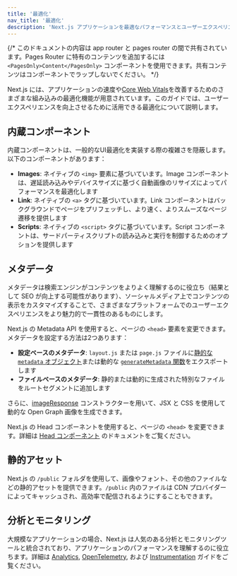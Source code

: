 ```yaml
---
title: '最適化'
nav_title: '最適化'
description: 'Next.js アプリケーションを最適なパフォーマンスとユーザーエクスペリエンスのために最適化します。'
---
```


{/* このドキュメントの内容は app router と pages router の間で共有されています。Pages Router に特有のコンテンツを追加するには `<PagesOnly>Content</PagesOnly>` コンポーネントを使用できます。共有コンテンツはコンポーネントでラップしないでください。 */}

Next.js には、アプリケーションの速度や[Core Web Vitals](https://web.dev/vitals/)を改善するためのさまざまな組み込みの最適化機能が用意されています。このガイドでは、ユーザーエクスペリエンスを向上させるために活用できる最適化について説明します。

## 内蔵コンポーネント

内蔵コンポーネントは、一般的なUI最適化を実装する際の複雑さを隠蔽します。以下のコンポーネントがあります：

- **Images**: ネイティブの `<img>` 要素に基づいています。Image コンポーネントは、遅延読み込みやデバイスサイズに基づく自動画像のリサイズによってパフォーマンスを最適化します
- **Link**: ネイティブの `<a>` タグに基づいています。Link コンポーネントはバックグラウンドでページをプリフェッチし、より速く、よりスムーズなページ遷移を提供します
- **Scripts**: ネイティブの `<script>` タグに基づいています。Script コンポーネントは、サードパーティスクリプトの読み込みと実行を制御するためのオプションを提供します

## メタデータ

メタデータは検索エンジンがコンテンツをよりよく理解するのに役立ち（結果として SEO が向上する可能性があります）、ソーシャルメディア上でコンテンツの表示をカスタマイズすることで、さまざまなプラットフォームでのユーザーエクスペリエンスをより魅力的で一貫性のあるものにします。

<AppOnly>

Next.js の Metadata API を使用すると、ページの `<head>` 要素を変更できます。メタデータを設定する方法は2つあります：

- **設定ベースのメタデータ**: `layout.js` または `page.js` ファイルに[静的な `metadata` オブジェクト](/docs/app/api-reference/functions/generate-metadata#metadata-object)または動的な [`generateMetadata` 関数](/docs/app/api-reference/functions/generate-metadata#generatemetadata-function)をエクスポートします
- **ファイルベースのメタデータ**: 静的または動的に生成された特別なファイルをルートセグメントに追加します

さらに、[imageResponse](/docs/app/api-reference/functions/image-response) コンストラクターを用いて、JSX と CSS を使用して動的な Open Graph 画像を生成できます。

</AppOnly>

<PagesOnly>

Next.js の Head コンポーネントを使用すると、ページの `<head>` を変更できます。詳細は [Head コンポーネント](/docs/pages/api-reference/components/head) のドキュメントをご覧ください。

</PagesOnly>

## 静的アセット

Next.js の `/public` フォルダを使用して、画像やフォント、その他のファイルなどの静的アセットを提供できます。`/public` 内のファイルは CDN プロバイダーによってキャッシュされ、高効率で配信されるようにすることもできます。

## 分析とモニタリング

大規模なアプリケーションの場合、Next.js は人気のある分析とモニタリングツールと統合されており、アプリケーションのパフォーマンスを理解するのに役立ちます。詳細は <PagesOnly>[Analytics](/docs/app/building-your-application/optimizing/analytics), </PagesOnly> [OpenTelemetry](/docs/pages/building-your-application/optimizing/open-telemetry)<PagesOnly>, </PagesOnly> および [Instrumentation](/docs/pages/building-your-application/optimizing/instrumentation) ガイドをご覧ください。